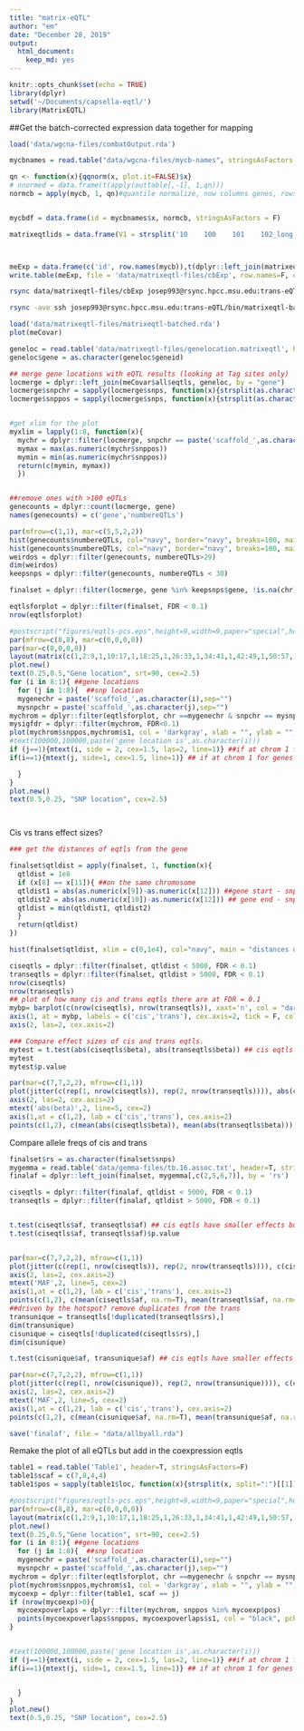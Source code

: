 ```yaml
---
title: "matrix-eQTL"
author: "em"
date: "December 28, 2019"
output:
  html_document:
    keep_md: yes
---
```


```r
knitr::opts_chunk$set(echo = TRUE)
library(dplyr)
setwd('~/Documents/capsella-eqtl/')
library(MatrixEQTL)
```

##Get the batch-corrected expression data together for mapping
```r
load('data/wgcna-files/combatOutput.rda')

mycbnames = read.table("data/wgcna-files/mycb-names", stringsAsFactors = F)

qn <- function(x){qqnorm(x, plot.it=FALSE)$x}
# nnormed = data.frame(t(apply(outtable[,-1], 1,qn)))
normcb = apply(mycb, 1, qn)#quantile normalize, now columns genes, rows are inds


mycbdf = data.frame(id = mycbnames$x, normcb, stringsAsFactors = F)

matrixeqtlids = data.frame(V1 = strsplit('10    100    101    102_long    105_clipinplace_sorted    106s_clipped    107    108_3    109    110    111    112    113    114_long    115    117s_clipped    118    11s_clipped    121    123    124_3    125_clipped.bam    126s_clipped    128    129s_clipped    13    131s_clipped    132    133    135    136    137s_clipped    138    139    140    141    142    143s_clipped    144s_clipped    147    148    14_clipped.bam    15    151    152    153    154    155_clipped.bam    156    157    158    160    161_clipped.bam    162    163_clipped    165_clipped.bam    167    16_clipped    17    170_clipped    174_clipped.bam    175_clipped    176    177    178    18    181    182_3    183    184_3    186    187    189    190    192    193    194    195    197    198    1_clipped    20    200    202_long    203_long    204_long    23s_clipped    24    25    26    27    28    29_clipped    30    31    33    34    35    36    38    39s_clipped    41    43s_clipped    44s_clipped    47    49_clipped.bam    4s_clipped    50_long    52    54_clipped    55_clipped    58    5_clipped    61    63    64_replacement    65_clipped    66_clipped    67    70s_clipped    71    72    74    75    76    78s_clipped    79    7s_clipped    8    80s_clipped    81s_clipped    82s_clipped    83    85_long    86    89    9    91    92    93    94    95    96    97_3    98_clipped    99_clipped', split = "    ")[[1]], stringsAsFactors = F)



meExp = data.frame(c('id', row.names(mycb)),t(dplyr::left_join(matrixeqtlids, mycbdf, by = c('V1'='id'))), stringsAsFactors = F)
write.table(meExp, file = 'data/matrixeqtl-files/cbExp', row.names=F, quote=F, col.names=F)

```

```bash
rsync data/matrixeqtl-files/cbExp josep993@rsync.hpcc.msu.edu:trans-eQTL/data/

rsync -ave ssh josep993@rsync.hpcc.msu.edu:trans-eQTL/bin/matrixeqtl-batched.rda data/matrixeqtl-files
```


```r
load('data/matrixeqtl-files/matrixeqtl-batched.rda')
plot(meCovar)

geneloc = read.table('data/matrixeqtl-files/genelocation.matrixeqtl', header=T, stringsAsFactors = F)
geneloc$gene = as.character(geneloc$geneid)

## merge gene locations with eQTL results (looking at Tag sites only)
locmerge = dplyr::left_join(meCovar$all$eqtls, geneloc, by = "gene")
locmerge$snpchr = sapply(locmerge$snps, function(x){strsplit(as.character(x),':')[[1]][1]})
locmerge$snppos = sapply(locmerge$snps, function(x){strsplit(as.character(x),':')[[1]][2]})


#get xlim for the plot
myxlim = lapply(1:8, function(x){
  mychr = dplyr::filter(locmerge, snpchr == paste('scaffold_',as.character(x),sep=""))
  mymax = max(as.numeric(mychr$snppos))
  mymin = min(as.numeric(mychr$snppos))
  return(c(mymin, mymax))
  })


##remove ones with >100 eQTLs
genecounts = dplyr::count(locmerge, gene)
names(genecounts) = c('gene','numbereQTLs')

par(mfrow=c(1,1), mar=c(5,5,2,2))
hist(genecounts$numbereQTLs, col="navy", border="navy", breaks=100, main = "eQTLs per gene", xlab ="")
hist(genecounts$numbereQTLs, col="navy", border="navy", breaks=100, main = "eQTLs per gene", xlab ="", xlim = c(50,1000), ylim =c(0,80))
weirdos = dplyr::filter(genecounts, numbereQTLs>29)
dim(weirdos)
keepsnps = dplyr::filter(genecounts, numbereQTLs < 30)

finalset = dplyr::filter(locmerge, gene %in% keepsnps$gene, !is.na(chr))

eqtlsforplot = dplyr::filter(finalset, FDR < 0.1)
nrow(eqtlsforplot)

#postscript("figures/eqtls-pcs.eps",height=9,width=9,paper="special",horizontal=FALSE,colormodel="cymk")
par(mfrow=c(8,8), mar=c(0,0,0,0))
par(mar=c(0,0,0,0))
layout(matrix(c(1,2:9,1,10:17,1,18:25,1,26:33,1,34:41,1,42:49,1,50:57,1,58:65, rep(66,9)), 9, 9, byrow = TRUE))
plot.new()
text(0.25,0.5,"Gene location", srt=90, cex=2.5)
for (i in 8:1){ ##gene locations
  for (j in 1:8){  ##snp location
  mygenechr = paste('scaffold_',as.character(i),sep="")
  mysnpchr = paste('scaffold_',as.character(j),sep="")
mychrom = dplyr::filter(eqtlsforplot, chr ==mygenechr & snpchr == mysnpchr)
mysigfdr = dplyr::filter(mychrom, FDR<0.1)
plot(mychrom$snppos,mychrom$s1, col = 'darkgray', xlab = "", ylab = "", yaxt="n", xaxt="n", lwd=2,cex=1, xlim = myxlim[[j]])
#text(100000,100000,paste('gene location is',as.character(i)))
if (j==1){mtext(i, side = 2, cex=1.5, las=2, line=1)} ##if at chrom 1 for snps
if(i==1){mtext(j, side=1, cex=1.5, line=1)} ## if at chrom 1 for genes

  }
}
plot.new()
text(0.5,0.25, "SNP location", cex=2.5)




```

Cis vs trans effect sizes?
```r
### get the distances of eqtls from the gene

finalset$qtldist = apply(finalset, 1, function(x){
  qtldist = 1e8
  if (x[8] == x[11]){ ##on the same chromosome
  qtldist1 = abs(as.numeric(x[9])-as.numeric(x[12])) ##gene start - snpchr 
  qtldist2 = abs(as.numeric(x[10])-as.numeric(x[12])) ## gene end - snp chr
  qtldist = min(qtldist1, qtldist2)
  }
  return(qtldist)
})

hist(finalset$qtldist, xlim = c(0,1e4), col="navy", main = "distances on same chrom", breaks=100000, ylim = c(0,6000))

ciseqtls = dplyr::filter(finalset, qtldist < 5000, FDR < 0.1)
transeqtls = dplyr::filter(finalset, qtldist > 5000, FDR < 0.1)
nrow(ciseqtls)
nrow(transeqtls)
## plot of how many cis and trans eqtls there are at FDR = 0.1
mybp= barplot(c(nrow(ciseqtls), nrow(transeqtls)), xaxt='n', col = "darkgray", border="white", ylim = c(0,5000), xlim = c(-0.5,3), yaxt="n")
axis(1, at = mybp, labels = c('cis','trans'), cex.axis=2, tick = F, col = "white")
axis(2, las=2, cex.axis=2)

### Compare effect sizes of cis and trans eqtls.
mytest = t.test(abs(ciseqtls$beta), abs(transeqtls$beta)) ## cis eqtls have smaller effects but not by that much
mytest
mytest$p.value

par(mar=c(7,7,2,2), mfrow=c(1,1))
plot(jitter(c(rep(1, nrow(ciseqtls)), rep(2, nrow(transeqtls)))), abs(c(ciseqtls$beta, transeqtls$beta)), bty="n", xlim = c(0.5,2.5), xaxt="n", yaxt = "n", col = "gray", xlab = "", ylab = "")
axis(2, las=2, cex.axis=2)
mtext('abs(beta)',2, line=5, cex=2)
axis(1,at = c(1,2), lab = c('cis','trans'), cex.axis=2)
points(c(1,2), c(mean(abs(ciseqtls$beta)), mean(abs(transeqtls$beta))), cex=3, pch=16)
```

Compare allele freqs of cis and trans
```r
finalset$rs = as.character(finalset$snps)
mygemma = read.table('data/gemma-files/tb.16.assoc.txt', header=T, stringsAsFactors=F)##read in mafs from a gemma file
finalaf = dplyr::left_join(finalset, mygemma[,c(2,5,6,7)], by = 'rs')

ciseqtls = dplyr::filter(finalaf, qtldist < 5000, FDR < 0.1)
transeqtls = dplyr::filter(finalaf, qtldist > 5000, FDR < 0.1)


t.test(ciseqtls$af, transeqtls$af) ## cis eqtls have smaller effects but not by that much
t.test(ciseqtls$af, transeqtls$af)$p.value


par(mar=c(7,7,2,2), mfrow=c(1,1))
plot(jitter(c(rep(1, nrow(ciseqtls)), rep(2, nrow(transeqtls)))), c(ciseqtls$af, transeqtls$af), bty="n", xlim = c(0.5,2.5), xaxt="n", yaxt = "n", col = "gray", xlab = "", ylab = "")
axis(2, las=2, cex.axis=2)
mtext('MAF',2, line=5, cex=2)
axis(1,at = c(1,2), lab = c('cis','trans'), cex.axis=2)
points(c(1,2), c(mean(ciseqtls$af, na.rm=T), mean(transeqtls$af, na.rm=T)), cex=3, pch=16)
##driven by the hotspot? remove duplicates from the trans
transunique = transeqtls[!duplicated(transeqtls$rs),]
dim(transunique)
cisunique = ciseqtls[!duplicated(ciseqtls$rs),]
dim(cisunique)

t.test(cisunique$af, transunique$af) ## cis eqtls have smaller effects but not by that much

par(mar=c(7,7,2,2), mfrow=c(1,1))
plot(jitter(c(rep(1, nrow(cisunique)), rep(2, nrow(transunique)))), c(cisunique$af, transunique$af), bty="n", xlim = c(0.5,2.5), xaxt="n", yaxt = "n", col = "gray", xlab = "", ylab = "")
axis(2, las=2, cex.axis=2)
mtext('MAF',2, line=5, cex=2)
axis(1,at = c(1,2), lab = c('cis','trans'), cex.axis=2)
points(c(1,2), c(mean(cisunique$af, na.rm=T), mean(transunique$af, na.rm=T)), cex=3, pch=16)

save('finalaf', file = "data/allbyall.rda")

```

Remake the plot of all eQTLs but add in the coexpression eqtls

```r
table1 = read.table('Table1', header=T, stringsAsFactors=F)
table1$scaf = c(7,8,4,4)
table1$pos = sapply(table1$loc, function(x){strsplit(x, split=":")[[1]][2]})

#postscript("figures/eqtls-pcs.eps",height=9,width=9,paper="special",horizontal=FALSE,colormodel="cymk")
par(mfrow=c(8,8), mar=c(0,0,0,0))
layout(matrix(c(1,2:9,1,10:17,1,18:25,1,26:33,1,34:41,1,42:49,1,50:57,1,58:65, rep(66,9)), 9, 9, byrow = TRUE))
plot.new()
text(0.25,0.5,"Gene location", srt=90, cex=2.5)
for (i in 8:1){ ##gene locations
  for (j in 1:8){  ##snp location
  mygenechr = paste('scaffold_',as.character(i),sep="")
  mysnpchr = paste('scaffold_',as.character(j),sep="")
mychrom = dplyr::filter(eqtlsforplot, chr ==mygenechr & snpchr == mysnpchr)
plot(mychrom$snppos,mychrom$s1, col = 'darkgray', xlab = "", ylab = "", yaxt="n", xaxt="n", lwd=2,cex=1, xlim = myxlim[[j]])
mycoexp = dplyr::filter(table1, scaf == j)
if (nrow(mycoexp)>0){
  mycoexpoverlaps = dplyr::filter(mychrom, snppos %in% mycoexp$pos)
  points(mycoexpoverlaps$snppos, mycoexpoverlaps$s1, col = "black", pch=16)
}


#text(100000,100000,paste('gene location is',as.character(i)))
if (j==1){mtext(i, side = 2, cex=1.5, las=2, line=1)} ##if at chrom 1 for snps
if(i==1){mtext(j, side=1, cex=1.5, line=1)} ## if at chrom 1 for genes


  }
}
plot.new()
text(0.5,0.25, "SNP location", cex=2.5)
```



